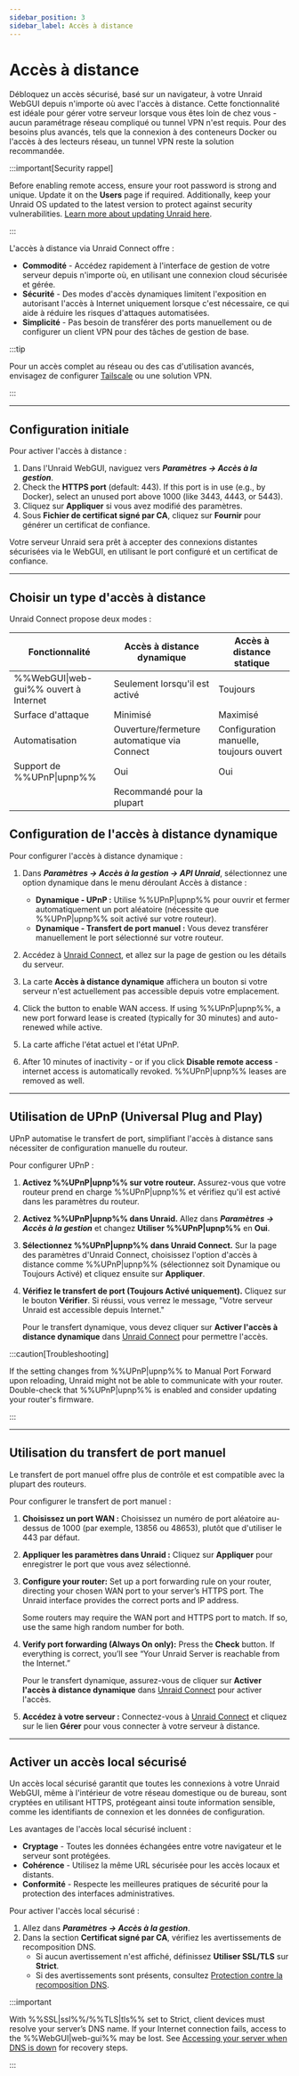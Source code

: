 ```yaml
---
sidebar_position: 3
sidebar_label: Accès à distance
---
```



# Accès à distance

Débloquez un accès sécurisé, basé sur un navigateur, à votre Unraid WebGUI depuis n'importe où avec l'accès à distance. Cette fonctionnalité est idéale pour gérer votre serveur lorsque vous êtes loin de chez vous - aucun paramétrage réseau compliqué ou tunnel VPN n'est requis. Pour des besoins plus avancés, tels que la connexion à des conteneurs Docker ou l'accès à des lecteurs réseau, un tunnel VPN reste la solution recommandée.

:::important[Security rappel]

Before enabling remote access, ensure your root password is strong and unique. Update it on the **Users** page if required. Additionally, keep your Unraid OS updated to the latest version to protect against security vulnerabilities. [Learn more about updating Unraid here](../unraid-os/system-administration/maintain-and-update/upgrading-unraid.mdx).

:::

L'accès à distance via Unraid Connect offre :

- **Commodité** - Accédez rapidement à l'interface de gestion de votre serveur depuis n'importe où, en utilisant une connexion cloud sécurisée et gérée.
- **Sécurité** - Des modes d'accès dynamiques limitent l'exposition en autorisant l'accès à Internet uniquement lorsque c'est nécessaire, ce qui aide à réduire les risques d'attaques automatisées.
- **Simplicité** - Pas besoin de transférer des ports manuellement ou de configurer un client VPN pour des tâches de gestion de base.

:::tip

Pour un accès complet au réseau ou des cas d'utilisation avancés, envisagez de configurer [Tailscale](../unraid-os/system-administration/secure-your-server/tailscale.mdx) ou une solution VPN.

:::

---

## Configuration initiale

Pour activer l'accès à distance :

1. Dans l'Unraid WebGUI, naviguez vers ***Paramètres → Accès à la gestion***.
2. Check the **HTTPS port** (default: 443). If this port is in use (e.g., by Docker), select an unused port above 1000 (like 3443, 4443, or 5443).
3. Cliquez sur **Appliquer** si vous avez modifié des paramètres.
4. Sous **Fichier de certificat signé par CA**, cliquez sur **Fournir** pour générer un certificat de confiance.

Votre serveur Unraid sera prêt à accepter des connexions distantes sécurisées via le WebGUI, en utilisant le port configuré et un certificat de confiance.

---

## Choisir un type d'accès à distance

Unraid Connect propose deux modes :

<Tabs>
  <TabItem value="dynamique" label="Accès à distance dynamique" default>
    <RemoteAccessDynamic />
  </TabItem>

  <TabItem value="statique" label="Accès à distance statique">
    <RemoteAccessStatic />
  </TabItem>
</Tabs>

| Fonctionnalité                        | Accès à distance dynamique                  | Accès à distance statique               |
| ------------------------------------- | ------------------------------------------- | --------------------------------------- |
| %%WebGUI\|web-gui%% ouvert à Internet | Seulement lorsqu'il est activé              | Toujours                                |
| Surface d'attaque                     | Minimisé                                    | Maximisé                                |
| Automatisation                        | Ouverture/fermeture automatique via Connect | Configuration manuelle, toujours ouvert |
| Support de %%UPnP\|upnp%%             | Oui                                         | Oui                                     |
|                                       | Recommandé pour la plupart                  |                                         |

## Configuration de l'accès à distance dynamique

Pour configurer l'accès à distance dynamique :

1. Dans ***Paramètres → Accès à la gestion → API Unraid***, sélectionnez une option dynamique dans le menu déroulant Accès à distance :
   - **Dynamique - UPnP :** Utilise %%UPnP|upnp%% pour ouvrir et fermer automatiquement un port aléatoire (nécessite que %%UPnP|upnp%% soit activé sur votre routeur).
   - **Dynamique - Transfert de port manuel :** Vous devez transférer manuellement le port sélectionné sur votre routeur.

2. Accédez à [Unraid Connect](https://connect.myunraid.net/), et allez sur la page de gestion ou les détails du serveur.

3. La carte **Accès à distance dynamique** affichera un bouton si votre serveur n'est actuellement pas accessible depuis votre emplacement.

4. Click the button to enable WAN access. If using %%UPnP|upnp%%, a new port forward lease is created (typically for 30 minutes) and auto-renewed while active.

5. La carte affiche l'état actuel et l'état UPnP.

6. After 10 minutes of inactivity - or if you click **Disable remote access** - internet access is automatically revoked. %%UPnP|upnp%% leases are removed as well.

---

## Utilisation de UPnP (Universal Plug and Play)

UPnP automatise le transfert de port, simplifiant l'accès à distance sans nécessiter de configuration manuelle du routeur.

Pour configurer UPnP :

1. **Activez %%UPnP|upnp%% sur votre routeur.**
   Assurez-vous que votre routeur prend en charge %%UPnP|upnp%% et vérifiez qu'il est activé dans les paramètres du routeur.

2. **Activez %%UPnP|upnp%% dans Unraid.**
   Allez dans ***Paramètres → Accès à la gestion*** et changez **Utiliser %%UPnP|upnp%%** en **Oui**.

3. **Sélectionnez %%UPnP|upnp%% dans Unraid Connect.**
   Sur la page des paramètres d'Unraid Connect, choisissez l'option d'accès à distance comme %%UPnP|upnp%% (sélectionnez soit Dynamique ou Toujours Activé) et cliquez ensuite sur **Appliquer**.

4. **Vérifiez le transfert de port (Toujours Activé uniquement).**
   Cliquez sur le bouton **Vérifier**. Si réussi, vous verrez le message, "Votre serveur Unraid est accessible depuis Internet."

   Pour le transfert dynamique, vous devez cliquer sur **Activer l'accès à distance dynamique** dans [Unraid Connect](https://connect.myunraid.net/) pour permettre l'accès.

:::caution\[Troubleshooting]

If the setting changes from %%UPnP|upnp%% to Manual Port Forward upon reloading, Unraid might not be able to communicate with your router. Double-check that %%UPnP|upnp%% is enabled and consider updating your router's firmware.

:::

---

## Utilisation du transfert de port manuel

Le transfert de port manuel offre plus de contrôle et est compatible avec la plupart des routeurs.

Pour configurer le transfert de port manuel :

1. **Choisissez un port WAN :** Choisissez un numéro de port aléatoire au-dessus de 1000 (par exemple, 13856 ou 48653), plutôt que d'utiliser le 443 par défaut.

2. **Appliquer les paramètres dans Unraid :** Cliquez sur **Appliquer** pour enregistrer le port que vous avez sélectionné.

3. **Configure your router:** Set up a port forwarding rule on your router, directing your chosen WAN port to your server’s HTTPS port. The Unraid interface provides the correct ports and IP address.

   Some routers may require the WAN port and HTTPS port to match. If so, use the same high random number for both.

4. **Verify port forwarding (Always On only):** Press the **Check** button. If everything is correct, you’ll see “Your Unraid Server is reachable from the Internet.”

   Pour le transfert dynamique, assurez-vous de cliquer sur **Activer l'accès à distance dynamique** dans [Unraid Connect](https://connect.myunraid.net/) pour activer l'accès.

5. **Accédez à votre serveur :** Connectez-vous à [Unraid Connect](https://connect.myunraid.net/) et cliquez sur le lien **Gérer** pour vous connecter à votre serveur à distance.

---

## Activer un accès local sécurisé

Un accès local sécurisé garantit que toutes les connexions à votre Unraid WebGUI, même à l'intérieur de votre réseau domestique ou de bureau, sont cryptées en utilisant HTTPS, protégeant ainsi toute information sensible, comme les identifiants de connexion et les données de configuration.

Les avantages de l'accès local sécurisé incluent :

- **Cryptage** - Toutes les données échangées entre votre navigateur et le serveur sont protégées.
- **Cohérence** - Utilisez la même URL sécurisée pour les accès locaux et distants.
- **Conformité** - Respecte les meilleures pratiques de sécurité pour la protection des interfaces administratives.

Pour activer l'accès local sécurisé :

1. Allez dans ***Paramètres → Accès à la gestion***.
2. Dans la section **Certificat signé par CA**, vérifiez les avertissements de recomposition DNS.
   - Si aucun avertissement n'est affiché, définissez **Utiliser SSL/TLS** sur **Strict**.
   - Si des avertissements sont présents, consultez [Protection contre la recomposition DNS](../unraid-os/system-administration/secure-your-server/securing-your-connection.mdx#dns-rebinding-protection).

:::important

With %%SSL|ssl%%/%%TLS|tls%% set to Strict, client devices must resolve your server’s DNS name. If your Internet connection fails, access to the %%WebGUI|web-gui%% may be lost. See [Accessing your server when DNS is down](../unraid-os/system-administration/secure-your-server/securing-your-connection.mdx#accessing-your-server-when-dns-is-down) for recovery steps.

:::
